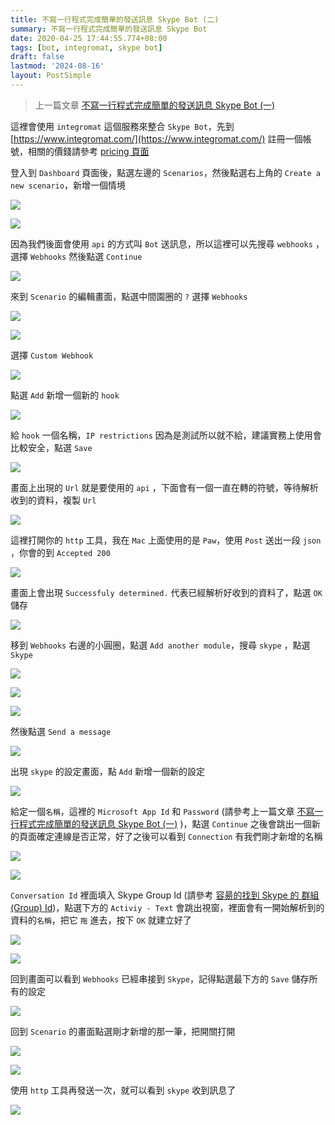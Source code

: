 ```yaml
---
title: 不寫一行程式完成簡單的發送訊息 Skype Bot (二)
summary: 不寫一行程式完成簡單的發送訊息 Skype Bot
date: 2020-04-25 17:44:55.774+08:00
tags: [bot, integromat, skype bot]
draft: false
lastmod: '2024-08-16'
layout: PostSimple
---
```


> 上一篇文章 [不寫一行程式完成簡單的發送訊息 Skype Bot (一)](/blog/not-code-skype-bot-01)

這裡會使用 `integromat` 這個服務來整合 `Skype Bot`，先到 [https://www.integromat.com/](https://www.integromat.com/) 註冊一個帳號，相關的價錢請參考 [pricing 頁面](https://www.integromat.com/en/pricing)

登入到 `Dashboard` 頁面後，點選左邊的 `Scenarios`，然後點選右上角的 `Create a new scenario`，新增一個情境

![](/static/images/2020/not-code-skype-bot-02/01.webp)

![](/static/images/2020/not-code-skype-bot-02/02.webp)

因為我們後面會使用 `api` 的方式叫 `Bot` 送訊息，所以這裡可以先搜尋 `webhooks` ，選擇 `Webhooks` 然後點選 `Continue`

![](/static/images/2020/not-code-skype-bot-02/03.webp)

來到 `Scenario` 的編輯畫面，點選中間園圈的 `?` 選擇 `Webhooks`

![](/static/images/2020/not-code-skype-bot-02/04.webp)

![](/static/images/2020/not-code-skype-bot-02/05.webp)

選擇 `Custom Webhook`

![](/static/images/2020/not-code-skype-bot-02/06.webp)

點選 `Add` 新增一個新的 `hook`

![](/static/images/2020/not-code-skype-bot-02/07.webp)

給 `hook` 一個名稱，`IP restrictions` 因為是測試所以就不給，建議實務上使用會比較安全，點選 `Save`

![](/static/images/2020/not-code-skype-bot-02/08.webp)

畫面上出現的 `Url` 就是要使用的 `api` ，下面會有一個一直在轉的符號，等待解析收到的資料，複製 `Url`

![](/static/images/2020/not-code-skype-bot-02/09.webp)

這裡打開你的 `http` 工具，我在 `Mac` 上面使用的是 `Paw`，使用 `Post` 送出一段 `json` ，你會的到 `Accepted 200`

![](/static/images/2020/not-code-skype-bot-02/10.webp)

畫面上會出現 `Successfuly determined.` 代表已經解析好收到的資料了，點選 `OK` 儲存

![](/static/images/2020/not-code-skype-bot-02/11.webp)

移到 `Webhooks` 右邊的小圓圈，點選 `Add another module`，搜尋 `skype` ，點選 `Skype`

![](/static/images/2020/not-code-skype-bot-02/12.webp)

![](/static/images/2020/not-code-skype-bot-02/13.webp)

![](/static/images/2020/not-code-skype-bot-02/14.webp)

然後點選 `Send a message`

![](/static/images/2020/not-code-skype-bot-02/15.webp)

出現 `skype` 的設定畫面，點 `Add` 新增一個新的設定

![](/static/images/2020/not-code-skype-bot-02/16.webp)

給定一個`名稱`，這裡的 `Microsoft App Id` 和 `Password` (請參考上一篇文章 [不寫一行程式完成簡單的發送訊息 Skype Bot (一)](/blog/not-code-skype-bot-01) )，點選 `Continue` 之後會跳出一個新的頁面確定連線是否正常，好了之後可以看到 `Connection` 有我們剛才新增的名稱

![](/static/images/2020/not-code-skype-bot-02/17.webp)

![](/static/images/2020/not-code-skype-bot-02/18.webp)

`Conversation Id` 裡面填入 Skype Group Id (請參考 [容昜的找到 Skype 的 群組 (Group) Id](/blog/easy-find-skype-group-chat-id))，點選下方的 `Activiy - Text` 會跳出視窗，裡面會有一開始解析到的資料的`名稱`，把它 `拖` 進去，按下 `OK` 就建立好了

![](/static/images/2020/not-code-skype-bot-02/19.webp)

![](/static/images/2020/not-code-skype-bot-02/20.webp)

回到畫面可以看到 `Webhooks` 已經串接到 `Skype`，記得點選最下方的 `Save` 儲存所有的設定

![](/static/images/2020/not-code-skype-bot-02/21.webp)

回到 `Scenario` 的畫面點選剛才新增的那一筆，把開關打開

![](/static/images/2020/not-code-skype-bot-02/22.webp)

![](/static/images/2020/not-code-skype-bot-02/23.webp)

使用 `http` 工具再發送一次，就可以看到 `skype` 收到訊息了

![](/static/images/2020/not-code-skype-bot-02/24.webp)
